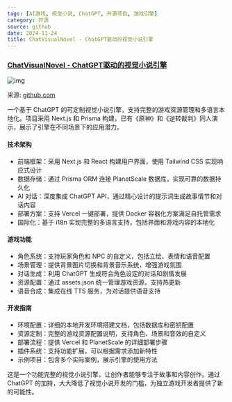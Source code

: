 ```yaml
---
tags: [AI游戏, 视觉小说, ChatGPT, 开源项目, 游戏引擎]
category: 开源
source: github
date: 2024-11-24
title: ChatVisualNovel - ChatGPT驱动的视觉小说引擎
---
```


### [ChatVisualNovel - ChatGPT驱动的视觉小说引擎](https://github.com/prompt-engineering/chat-visual-novel)

![img](https://img.mengpeng.tech/i/2024/12/07/67541ed20ebd3.webp)

来源: [github.com](https://github.com/prompt-engineering/chat-visual-novel)

一个基于 ChatGPT 的可定制视觉小说引擎，支持完整的游戏资源管理和多语言本地化。项目采用 Next.js 和 Prisma 构建，已有《原神》和《逆转裁判》同人演示，展示了引擎在不同场景下的应用潜力。

#### 技术架构
- 前端框架：采用 Next.js 和 React 构建用户界面，使用 Tailwind CSS 实现响应式设计
- 数据存储：通过 Prisma ORM 连接 PlanetScale 数据库，实现可靠的数据持久化
- AI 对话：深度集成 ChatGPT API，通过精心设计的提示词生成故事情节和对话内容
- 部署方案：支持 Vercel 一键部署，提供 Docker 容器化方案满足自托管需求
- 国际化：基于 i18n 实现完整的多语言支持，包括界面和游戏内容的本地化

#### 游戏功能
- 角色系统：支持玩家角色和 NPC 的自定义，包括立绘、表情和语音配置
- 场景管理：提供背景图片切换和背景音乐系统，增强游戏氛围
- 对话生成：利用 ChatGPT 生成符合角色设定的对话和剧情发展
- 资源配置：通过 assets.json 统一管理游戏资源，支持热更新
- 语音合成：集成在线 TTS 服务，为对话提供语音支持

#### 开发指南
- 环境配置：详细的本地开发环境搭建文档，包括数据库和密钥配置
- 资源定制：完整的游戏资源配置说明，支持角色、场景和音效的自定义
- 部署流程：提供 Vercel 和 PlanetScale 的详细部署步骤
- 插件系统：支持功能扩展，可以根据需求添加新特性
- 示例项目：包含多个实际案例，展示引擎的使用方法

这是一个功能完整的视觉小说引擎，让创作者能够专注于故事和内容创作。通过 ChatGPT 的加持，大大降低了视觉小说开发的门槛，为独立游戏开发者提供了新的可能性。 